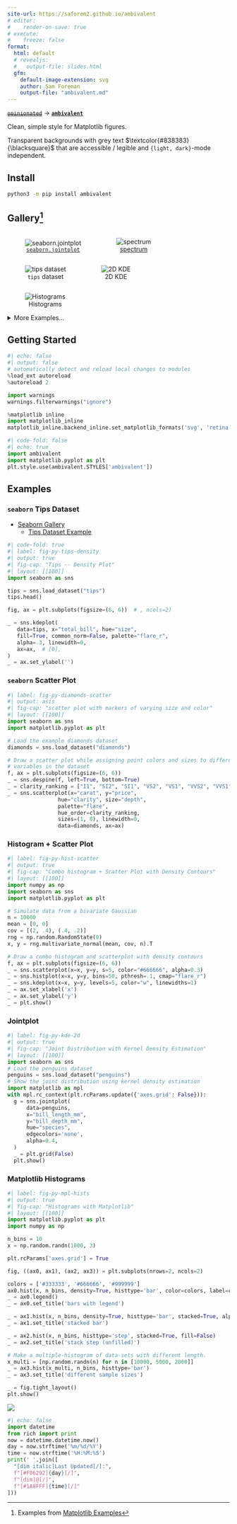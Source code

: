```yaml
---
site-url: https://saforem2.github.io/ambivalent
# editor:
#    render-on-save: true
# execute:
#    freeze: false
format:
  html: default
  # revealjs:
  #   output-file: slides.html
  gfm:
    default-image-extension: svg
    author: Sam Foreman
    output-file: "ambivalent.md"
---
```



<!-- #  `ambivalent` 🤷🏻‍♂️  -->

[~~`opinionated`~~](https://github.com/saforem2/opinionated) $\longrightarrow$ [**`ambivalent`**](https://github.com/saforem2/ambivalent)

Clean, simple style for Matplotlib figures.

Transparent backgrounds with grey text $\textcolor{#838383}{\blacksquare}$ that
are accessible / legible and `{light, dark}`-mode independent.

## Install

```bash
python3 -m pip install ambivalent
```

## Gallery[^examples]

[^examples]: Examples from [Matplotlib Examples](https://matplotlib.org/stable/gallery/index.html)

::: {.flex style="flex-direction:row;"}

::: {layout="[[40, 40]]" layout-valign="bottom" style="display: flex; text-align:center; align-items: flex-end;"}

![[`seaborn.jointplot`](https://seaborn.pydata.org/generated/seaborn.jointplot.html#seaborn.jointplot)](./assets/penguins.svg){#fig-penguins .stretch}

![[spectrum](https://matplotlib.org/stable/gallery/lines_bars_and_markers/spectrum_demo.html#sphx-glr-gallery-lines-bars-and-markers-spectrum-demo-py)](./assets/spectrum.svg){#fig-spectrum .stretch}

:::


::: {layout="[[40, 40]]" layout-valign="bottom" style="display: flex; text-align:center; align-items: flex-end;"}

![`tips` dataset](./assets/tipde-kde_r.svg){#fig-tips-kde .stretch}

![2D KDE](./assets/kde-2d_r.svg){#fig-2d-kde .stretch}

:::

::: {layout="[[80]]" style="display: flex; text-align:center;"}

![Histograms](./assets/mpl-hist.svg){#fig-mpl-hist .stretch}

:::

:::

<details closed><summary><italic>More Examples...</italic></summary>

::: {.stretch layout="[[31, 31, 31]]" layout-valign="bottom" style="display: flex; text-align:center!important;"}

![$|J_{f}|$](https://saforem2.github.io/l2hmc-qcd/qmd/l2hmc-2dU1/assets/output_33_22.svg){#fig-ridgeplot1 .stretch}

![$|J_{b}|$](https://saforem2.github.io/l2hmc-qcd/qmd/l2hmc-2dU1/assets/output_33_23.svg){#fig-ridgeplot2 .stretch}

![$|J|$](https://saforem2.github.io/l2hmc-qcd/qmd/l2hmc-2dU1/assets/output_33_21.svg){#fig-ridgeplot3 .stretch}

:::

::: {#fig-chains-dQ layout="[[80]]" layout-valign="bottom" style="display: flex; text-align:center;"}

![$\delta Q_{\mathrm{train}}$](./assets/chains.svg){#fig-chains .stretch}

Figure from [`l2hmc-qcd` Notebook](https://saforem2.github.io/l2hmc-qcd/qmd/l2hmc-2dU1/l2hmc-2dU1.html#inference)

:::

### InferenceData

::: {#fig-xeps style="display: flex; text-align:center;"}

![](https://saforem2.github.io/l2hmc-qcd/qmd/l2hmc-2dU1/assets/output_30_68.svg){.stretch}

$\varepsilon_{x}$ during training

:::

::: {#fig-veps style="display: flex; text-align:center;"}

![](https://saforem2.github.io/l2hmc-qcd/qmd/l2hmc-2dU1/assets/output_30_68.svg){.stretch}

$\varepsilon_{x}$ during training

:::

::: {#fig-combined-chains layout="[[80]]" style="display: flex; text-align:center;"}


![$\sum \delta Q$](https://saforem2.github.io/l2hmc-qcd/qmd/l2hmc-2dU1/assets/output_48_1.svg){#fig-dQhist .stretch}

Figure from [`l2hmc-qcd` Notebook](https://saforem2.github.io/l2hmc-qcd/qmd/l2hmc-2dU1/l2hmc-2dU1.html)

:::

</details>

## Getting Started

```python
#| echo: false
#| output: false
# automatically detect and reload local changes to modules
%load_ext autoreload
%autoreload 2

import warnings
warnings.filterwarnings("ignore")

%matplotlib inline
import matplotlib_inline
matplotlib_inline.backend_inline.set_matplotlib_formats('svg', 'retina')
```

<!-- - Use `ambivalend.STYLES['ambivalent']` as the default style for `matplotlib`. -->

```python
#| code-fold: false
#| echo: true
import ambivalent
import matplotlib.pyplot as plt
plt.style.use(ambivalent.STYLES['ambivalent'])
```

## Examples

### `seaborn` Tips Dataset

- [Seaborn Gallery](https://seaborn.pydata.org/examples/index.html)
    - [Tips Dataset Example](https://seaborn.pydata.org/generated/seaborn.kdeplot.html)

<!-- <details closed><summary><code>code</code>:</summary> -->

```python
#| code-fold: true
#| label: fig-py-tips-density
#| output: true
#| fig-cap: "Tips -- Density Plot"
#| layout: [[100]]
import seaborn as sns

tips = sns.load_dataset("tips")
tips.head()

fig, ax = plt.subplots(figsize=(6, 6))  # , ncols=2)

_ = sns.kdeplot(
   data=tips, x="total_bill", hue="size",
   fill=True, common_norm=False, palette="flare_r",
   alpha=.3, linewidth=0,
   ax=ax,  # [0],
)
_ = ax.set_ylabel('')
```

<!-- </details> -->

### `seaborn` Scatter Plot

<!-- <details closed><summary><code>code</code>:</summary> -->

```python
#| label: fig-py-diamonds-scatter
#| output: asis
#| fig-cap: "scatter plot with markers of varying size and color"
#| layout: [[100]]
import seaborn as sns
import matplotlib.pyplot as plt

# Load the example diamonds dataset
diamonds = sns.load_dataset("diamonds")

# Draw a scatter plot while assigning point colors and sizes to different
# variables in the dataset
f, ax = plt.subplots(figsize=(6, 6))
_ = sns.despine(f, left=True, bottom=True)
_ = clarity_ranking = ["I1", "SI2", "SI1", "VS2", "VS1", "VVS2", "VVS1", "IF"]
_ = sns.scatterplot(x="carat", y="price",
                hue="clarity", size="depth",
                palette="flare",
                hue_order=clarity_ranking,
                sizes=(1, 8), linewidth=0,
                data=diamonds, ax=ax)
```

<!-- </details> -->

### Histogram + Scatter Plot

<!-- <details closed><summary><code>code</code>:</summary> -->

```python
#| label: fig-py-hist-scatter
#| output: true
#| fig-cap: "Combo histogram + Scatter Plot with Density Contours"
#| layout: [[100]]
import numpy as np
import seaborn as sns
import matplotlib.pyplot as plt

# Simulate data from a bivariate Gaussian
n = 10000
mean = [0, 0]
cov = [(2, .4), (.4, .2)]
rng = np.random.RandomState(0)
x, y = rng.multivariate_normal(mean, cov, n).T

# Draw a combo histogram and scatterplot with density contours
f, ax = plt.subplots(figsize=(6, 6))
_ = sns.scatterplot(x=x, y=y, s=5, color="#666666", alpha=0.3)
_ = sns.histplot(x=x, y=y, bins=50, pthresh=.1, cmap="flare_r")
_ = sns.kdeplot(x=x, y=y, levels=5, color="w", linewidths=1)
_ = ax.set_xlabel('x')
_ = ax.set_ylabel('y')
_ = plt.show()
```

<!-- </details> -->

### Jointplot

<!-- <details closed><summary><code>code</code>:</summary> -->

```python
#| label: fig-py-kde-2d
#| output: true
#| fig-cap: "Joint Distribution with Kernel Density Estimation"
#| layout: [[100]]
import seaborn as sns
# Load the penguins dataset
penguins = sns.load_dataset("penguins")
# Show the joint distribution using kernel density estimation
import matplotlib as mpl
with mpl.rc_context(plt.rcParams.update({'axes.grid': False})):
  g = sns.jointplot(
      data=penguins,
      x="bill_length_mm",
      y="bill_depth_mm",
      hue="species",
      edgecolors='none',
      alpha=0.4,
  )
  _ = plt.grid(False)
  plt.show()
```

<!-- </details> -->

### Matplotlib Histograms

<!-- <details closed><summary><code>code</code>:</summary> -->

```python
#| label: fig-py-mpl-hists
#| output: true
#| fig-cap: "Histograms with Matplotlib"
#| layout: [[100]]
import matplotlib.pyplot as plt
import numpy as np

n_bins = 10
x = np.random.randn(1000, 3)

plt.rcParams['axes.grid'] = True

fig, ((ax0, ax1), (ax2, ax3)) = plt.subplots(nrows=2, ncols=2)

colors = ['#333333', '#666666', '#999999']
ax0.hist(x, n_bins, density=True, histtype='bar', color=colors, label=colors)
_ = ax0.legend()
_ = ax0.set_title('bars with legend')

_ = ax1.hist(x, n_bins, density=True, histtype='bar', stacked=True, alpha=0.4)
_ = ax1.set_title('stacked bar')

_ = ax2.hist(x, n_bins, histtype='step', stacked=True, fill=False)
_ = ax2.set_title('stack step (unfilled)')

# Make a multiple-histogram of data-sets with different length.
x_multi = [np.random.randn(n) for n in [10000, 5000, 2000]]
_ = ax3.hist(x_multi, n_bins, histtype='bar')
_ = ax3.set_title('different sample sizes')

_ = fig.tight_layout()
plt.show()
```

<!-- </details> -->


<!-- ```{python} -->
<!-- #| code-fold: true -->
<!-- #| code-summary: "boxenplot" -->
<!-- #| label: fig-py-boxenplot -->
<!-- #| output: true -->
<!-- #| fig-cap: "Seaborn Boxenplot" -->
<!-- #| layout: [[100]] -->
<!---->
<!-- import seaborn as sns -->
<!---->
<!-- diamonds = sns.load_dataset("diamonds") -->
<!-- clarity_ranking = ["I1", "SI2", "SI1", "VS2", "VS1", "VVS2", "VVS1", "IF"] -->
<!---->
<!-- sns.boxenplot( -->
<!--     diamonds, x="clarity", y="carat", -->
<!--     color="b", order=clarity_ranking, width_method="linear", -->
<!-- ) -->
<!-- ``` -->

<!-- ```{python} -->
<!-- import warnings -->
<!-- from ambivalent import STYLES -->
<!-- import matplotlib.pyplot as plt -->
<!-- import numpy as np -->
<!---->
<!-- plt.style.use(STYLES['ambivalent']) -->
<!---->
<!-- # some random data -->
<!-- x = np.random.randn(1000) -->
<!-- y = np.random.randn(1000) -->
<!---->
<!---->
<!-- def scatter_hist(x, y, ax, ax_histx, ax_histy, alpha: float = 0.4): -->
<!--     # no labels -->
<!--     ax_histx.tick_params(axis="x", labelbottom=False) -->
<!--     ax_histy.tick_params(axis="y", labelleft=False) -->
<!---->
<!--     # the scatter plot: -->
<!--     ax.scatter(x, y, alpha=alpha) -->
<!---->
<!--     # now determine nice limits by hand: -->
<!--     binwidth = 0.25 -->
<!--     xymax = max(np.max(np.abs(x)), np.max(np.abs(y))) -->
<!--     lim = (int(xymax/binwidth) + 1) * binwidth -->
<!---->
<!--     bins = np.arange(-lim, lim + binwidth, binwidth) -->
<!--     ax_histx.hist(x, bins=bins) -->
<!--     ax_histy.hist(y, bins=bins, orientation='horizontal') -->
<!-- ``` -->

<!-- ### 2D Density -->
<!---->
<!-- ```{python} -->
<!-- #| code-fold: true -->
<!-- #| code-summary: "Make the plot" -->
<!-- #| label: fig-py-density2d -->
<!-- #| output: true -->
<!-- #| fig-cap: "2D Density plot" -->
<!-- #| layout: [[100]] -->
<!---->
<!-- # Start with a square Figure. -->
<!-- fig = plt.figure(figsize=(6, 6)) -->
<!-- # Add a gridspec with two rows and two columns and a ratio of 1 to 4 between -->
<!-- # the size of the marginal axes and the main axes in both directions. -->
<!-- # Also adjust the subplot parameters for a square plot. -->
<!-- gs = fig.add_gridspec(2, 2,  width_ratios=(4, 1), height_ratios=(1, 4), -->
<!--                       left=0.1, right=0.9, bottom=0.1, top=0.9, -->
<!--                       wspace=0.15, hspace=0.15) -->
<!-- # Create the Axes. -->
<!-- ax = fig.add_subplot(gs[1, 0]) -->
<!-- ax_histx = fig.add_subplot(gs[0, 0], sharex=ax) -->
<!-- ax_histy = fig.add_subplot(gs[1, 1], sharey=ax) -->
<!-- _ = fig.axes[1].grid(False) -->
<!-- _ = fig.axes[2].set_xticklabels([]) -->
<!-- _ = fig.axes[1].set_yticklabels([]) -->
<!-- _ = fig.axes[2].grid(False) -->
<!-- _ = fig.axes[0].set_xticklabels(fig.axes[0].get_xticklabels()) -->
<!-- _ = fig.axes[0].set_yticklabels(fig.axes[0].get_yticklabels()) -->
<!---->
<!-- # Draw the scatter plot and marginals. -->
<!-- _ = scatter_hist(x, y, ax, ax_histx, ax_histy) -->
<!-- _ = plt.show() -->
<!-- ``` -->
<!---->
<!---->



<!-- ```{python} -->
<!-- import numpy as np -->
<!-- import matplotlib.animation as animation -->
<!---->
<!-- # Fixing random state for reproducibility -->
<!-- np.random.seed(19680801) -->
<!---->
<!---->
<!-- def random_walk(num_steps, max_step=0.05): -->
<!--     """Return a 3D random walk as (num_steps, 3) array.""" -->
<!--     start_pos = np.random.random(3) -->
<!--     steps = np.random.uniform(-max_step, max_step, size=(num_steps, 3)) -->
<!--     walk = start_pos + np.cumsum(steps, axis=0) -->
<!--     return walk -->
<!---->
<!---->
<!-- def update_lines(num, walks, lines): -->
<!--     for line, walk in zip(lines, walks): -->
<!--         # NOTE: there is no .set_data() for 3 dim data... -->
<!--         line.set_data(walk[:num, :2].T) -->
<!--         line.set_3d_properties(walk[:num, 2]) -->
<!--     return lines -->
<!---->
<!---->
<!-- # Data: 40 random walks as (num_steps, 3) arrays -->
<!-- num_steps = 30 -->
<!-- walks = [random_walk(num_steps) for index in range(40)] -->
<!---->
<!-- # Attaching 3D axis to the figure -->
<!-- fig = plt.figure() -->
<!-- ax = fig.add_subplot(projection="3d") -->
<!---->
<!-- # Create lines initially without data -->
<!-- lines = [ax.plot([], [], [])[0] for _ in walks] -->
<!---->
<!-- # Setting the axes properties -->
<!-- _ = ax.set(xlim3d=(0, 1), xlabel='X') -->
<!-- _ = ax.set(ylim3d=(0, 1), ylabel='Y') -->
<!-- _ = ax.set(zlim3d=(0, 1), zlabel='Z') -->
<!---->
<!-- # Creating the Animation object -->
<!-- ani = animation.FuncAnimation( -->
<!--     fig, update_lines, num_steps, fargs=(walks, lines), interval=100) -->
<!---->
<!-- plt.show() -->
<!-- ``` -->


::: {.callout-tip icon=false title='[💝 Status]{.dim-text}' collapse="false" style="text-align: left!important; width:100%; border: none!important; border-left: 1px solid var(--dim-text)!important; border-radius: 0pt!important; background-color: var(--bg-transparent); opacity:100%;"}

[![](https://hits.seeyoufarm.com/api/count/incr/badge.svg?url=https%3A%2F%2Fsaforem2.github.io%2Fambivalent&count_bg=%23222222&title_bg=%23303030&icon=&icon_color=%23E7E7E7)]{style="text-align:center;"}

```python
#| echo: false
import datetime
from rich import print
now = datetime.datetime.now()
day = now.strftime('%m/%d/%Y')
time = now.strftime('%H:%M:%S')
print(' '.join([
  "[dim italic]Last Updated[/]:",
  f"[#F06292]{day}[/]",
  f"[dim]@[/]",
  f"[#1A8FFF]{time}[/]"
]))
```

:::
